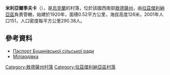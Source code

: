 '''米利亞爾季夫卡'''（{{lang-uk|Міліардівка}}），是[[烏克蘭|烏克蘭]]的村落，位於該國西南部[[敖德薩州|敖德薩州]]，由[[拉茲傑利納亞區|拉茲傑利納亞區]]負責管轄，始建於1920年，面積0.52平方公里，海拔高度126米，2001年人口151，人口密度每平方公里290.38人。

==參考資料==
*[http://rozdilna-rda.odessa.gov.ua/files/rozdilna-rda/files/PASPORT/bucenovka.pdf Паспорт Буцинівської сільської ради]
* [http://w1.c1.rada.gov.ua/pls/z7502/A005?rf7571=23018 Міліардівка]{{dead link|date=2018年1月 |bot=InternetArchiveBot |fix-attempted=yes }}

{{coord|46|45|6|N|30|12|19|E|scale:30000|display=title}}

{{DEFAULTSORT:Міліардівка}}
[[Category:敖德薩州村落|Category:敖德薩州村落]]
[[Category:拉茲傑利納亞區村落|Category:拉茲傑利納亞區村落]]


{{Odessa-geo-stub}}